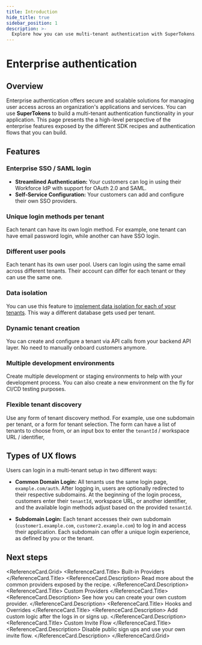 ```yaml
---
title: Introduction 
hide_title: true
sidebar_position: 1
description: >-
  Explore how you can use multi-tenant authentication with SuperTokens.
---
```


# Enterprise authentication

## Overview 

Enterprise authentication offers secure and scalable solutions for managing user access across an organization's applications and services.
You can use **SuperTokens** to build a multi-tenant authentication functionality in your application.
This page presents the a high-level perspective of the enterprise features exposed by the different SDK recipes and authentication flows that you can build.

## Features

### Enterprise SSO / SAML login

- **Streamlined Authentication:** Your customers can log in using their Workforce IdP with support for OAuth 2.0 and SAML.
- **Self-Service Configuration:** Your customers can add and configure their own SSO providers.

### Unique login methods per tenant

Each tenant can have its own login method.
For example, one tenant can have email password login, while another can have SSO login.

### Different user pools

Each tenant has its own user pool.
Users can login using the same email across different tenants.
Their account can differ for each tenant or they can use the same one.

### Data isolation

You can use this feature to [implement data isolation for each of your tenants](./new-tenant-config#providing-additional-configuration-per-tenant).
This way a different database gets used per tenant.

### Dynamic tenant creation

You can create and configure a tenant via API calls from your backend API layer.
No need to manually onboard customers anymore.

### Multiple development environments

Create multiple development or staging environments to help with your development process.
You can also create a new environment on the fly for CI/CD testing purposes.

### Flexible tenant discovery

Use any form of tenant discovery method.
For example, use one subdomain per tenant, or a form for tenant selection.
The form can have a list of tenants to choose from, or an input box to enter the `tenantId` / workspace URL / identifier, 

## Types of UX flows


Users can login in a multi-tenant setup in two different ways:
- **Common Domain Login:** All tenants use the same login page, `example.com/auth`.
After logging in, users are optionally redirected to their respective subdomains.
At the beginning of the login process, customers enter their `tenantId`, workspace URL, or another identifier, and the available login methods adjust based on the provided `tenantId`.
  
- **Subdomain Login:** Each tenant accesses their own subdomain (`customer1.example.com`, `customer2.example.com`) to log in and access their application.
Each subdomain can offer a unique login experience, as defined by you or the tenant.

## Next steps


<ReferenceCard.Grid>
  <ReferenceCard href="/docs/authentication/social/built-in-providers-config">
    <ReferenceCard.Title>
      Built-in Providers
    </ReferenceCard.Title>
    <ReferenceCard.Description>
      Read more about the common providers exposed by the recipe.
    </ReferenceCard.Description>
  </ReferenceCard>
  <ReferenceCard href="/docs/authentication/social/custom-providers">
    <ReferenceCard.Title>
      Custom Providers
    </ReferenceCard.Title>
    <ReferenceCard.Description>
      See how you can create your own custom provider.
    </ReferenceCard.Description>
  </ReferenceCard>
  <ReferenceCard href="/docs/authentication/social/hooks-and-overrides">
    <ReferenceCard.Title>
      Hooks and Overrides
    </ReferenceCard.Title>
    <ReferenceCard.Description>
      Add custom logic after the logs in or signs up.
    </ReferenceCard.Description>
  </ReferenceCard>
  <ReferenceCard href="/docs/authentication/social/custom-invite-flow">
    <ReferenceCard.Title>
      Custom Invite Flow
    </ReferenceCard.Title>
    <ReferenceCard.Description>
      Disable public sign ups and use your own invite flow.
    </ReferenceCard.Description>
  </ReferenceCard>
</ReferenceCard.Grid>
